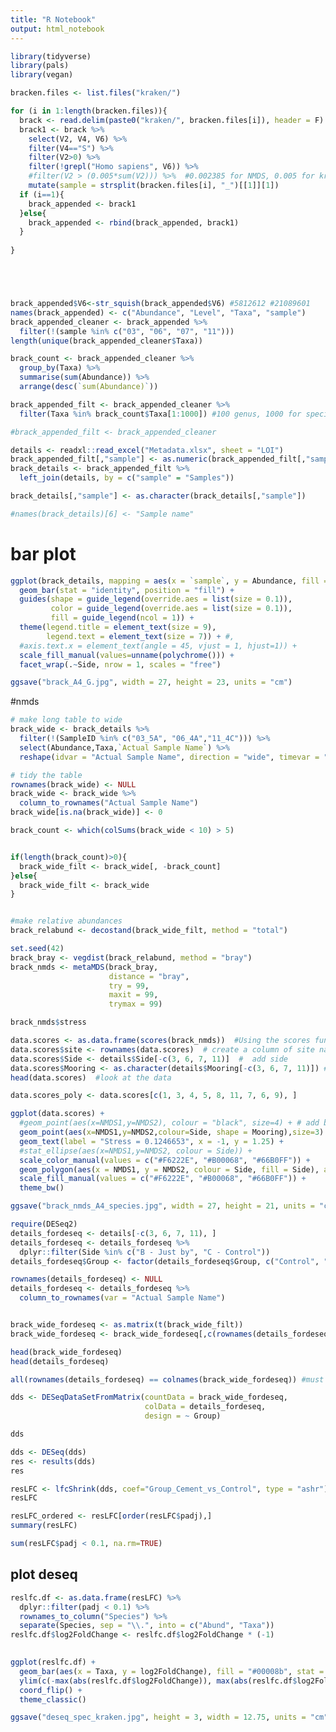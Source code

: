 ```yaml
---
title: "R Notebook"
output: html_notebook
---
```


```r
library(tidyverse)
library(pals)
library(vegan)
```


```r
bracken.files <- list.files("kraken/")

for (i in 1:length(bracken.files)){
  brack <- read.delim(paste0("kraken/", bracken.files[i]), header = F)
  brack1 <- brack %>% 
    select(V2, V4, V6) %>% 
    filter(V4=="S") %>% 
    filter(V2>0) %>% 
    filter(!grepl("Homo sapiens", V6)) %>% 
    #filter(V2 > (0.005*sum(V2))) %>%  #0.002385 for NMDS, 0.005 for kraken bar plot
    mutate(sample = strsplit(bracken.files[i], "_")[[1]][1])
  if (i==1){
    brack_appended <- brack1
  }else{
    brack_appended <- rbind(brack_appended, brack1)
  }
  
}





brack_appended$V6<-str_squish(brack_appended$V6) #5812612 #21089601
names(brack_appended) <- c("Abundance", "Level", "Taxa", "sample")
brack_appended_cleaner <- brack_appended %>% 
  filter(!(sample %in% c("03", "06", "07", "11")))
length(unique(brack_appended_cleaner$Taxa))

brack_count <- brack_appended_cleaner %>% 
  group_by(Taxa) %>% 
  summarise(sum(Abundance)) %>% 
  arrange(desc(`sum(Abundance)`))

brack_appended_filt <- brack_appended_cleaner %>% 
  filter(Taxa %in% brack_count$Taxa[1:1000]) #100 genus, 1000 for species

#brack_appended_filt <- brack_appended_cleaner
```


```r
details <- readxl::read_excel("Metadata.xlsx", sheet = "LOI")
brack_appended_filt[,"sample"] <- as.numeric(brack_appended_filt[,"sample"])
brack_details <- brack_appended_filt %>% 
  left_join(details, by = c("sample" = "Samples"))

brack_details[,"sample"] <- as.character(brack_details[,"sample"])

#names(brack_details)[6] <- "Sample name"
```

# bar plot
```r
ggplot(brack_details, mapping = aes(x = `sample`, y = Abundance, fill = Taxa)) +
  geom_bar(stat = "identity", position = "fill") +
  guides(shape = guide_legend(override.aes = list(size = 0.1)),
         color = guide_legend(override.aes = list(size = 0.1)),
         fill = guide_legend(ncol = 1)) +
  theme(legend.title = element_text(size = 9),
        legend.text = element_text(size = 7)) + #,
  #axis.text.x = element_text(angle = 45, vjust = 1, hjust=1)) +
  scale_fill_manual(values=unname(polychrome())) +
  facet_wrap(.~Side, nrow = 1, scales = "free")

ggsave("brack_A4_G.jpg", width = 27, height = 23, units = "cm")
```

#nmds
```r
# make long table to wide
brack_wide <- brack_details %>% 
  filter(!(SampleID %in% c("03_5A", "06_4A","11_4C"))) %>%  
  select(Abundance,Taxa,`Actual Sample Name`) %>% 
  reshape(idvar = "Actual Sample Name", direction = "wide", timevar = "Taxa")

# tidy the table
rownames(brack_wide) <- NULL
brack_wide <- brack_wide %>% 
  column_to_rownames("Actual Sample Name")
brack_wide[is.na(brack_wide)] <- 0

brack_count <- which(colSums(brack_wide < 10) > 5)


if(length(brack_count)>0){
  brack_wide_filt <- brack_wide[, -brack_count]
}else{
  brack_wide_filt <- brack_wide
}


#make relative abundances
brack_relabund <- decostand(brack_wide_filt, method = "total")

```

```r
set.seed(42)
brack_bray <- vegdist(brack_relabund, method = "bray")
brack_nmds <- metaMDS(brack_bray,
                      distance = "bray",
                      try = 99,
                      maxit = 99, 
                      trymax = 99)

brack_nmds$stress
```

```r
data.scores <- as.data.frame(scores(brack_nmds))  #Using the scores function from vegan to extract the site scores and convert to a data.frame
data.scores$site <- rownames(data.scores)  # create a column of site names, from the rownames of data.scores
data.scores$Side <- details$Side[-c(3, 6, 7, 11)]  #  add side
data.scores$Mooring <- as.character(details$Mooring[-c(3, 6, 7, 11)]) #add mooring
head(data.scores)  #look at the data

data.scores_poly <- data.scores[c(1, 3, 4, 5, 8, 11, 7, 6, 9), ]
```

```r
ggplot(data.scores) +
  #geom_point(aes(x=NMDS1,y=NMDS2), colour = "black", size=4) + # add black outline
  geom_point(aes(x=NMDS1,y=NMDS2,colour=Side, shape = Mooring),size=3) + # add the point markers
  geom_text(label = "Stress = 0.1246653", x = -1, y = 1.25) +
  #stat_ellipse(aes(x=NMDS1,y=NMDS2, colour = Side)) +
  scale_color_manual(values = c("#F6222E", "#B00068", "#66B0FF")) +
  geom_polygon(aes(x = NMDS1, y = NMDS2, colour = Side, fill = Side), alpha = 0.1, lty = "blank", data = data.scores_poly, inherit.aes = F) +
  scale_fill_manual(values = c("#F6222E", "#B00068", "#66B0FF")) +
  theme_bw()

ggsave("brack_nmds_A4_species.jpg", width = 27, height = 21, units = "cm")

```

```r
require(DESeq2)
details_fordeseq <- details[-c(3, 6, 7, 11), ]
details_fordeseq <- details_fordeseq %>% 
  dplyr::filter(Side %in% c("B - Just by", "C - Control"))
details_fordeseq$Group <- factor(details_fordeseq$Group, c("Control", "Cement"))

rownames(details_fordeseq) <- NULL
details_fordeseq <- details_fordeseq %>% 
  column_to_rownames(var = "Actual Sample Name")


brack_wide_fordeseq <- as.matrix(t(brack_wide_filt))
brack_wide_fordeseq <- brack_wide_fordeseq[,c(rownames(details_fordeseq))]

head(brack_wide_fordeseq)
head(details_fordeseq)

all(rownames(details_fordeseq) == colnames(brack_wide_fordeseq)) #must be true!
```

```r
dds <- DESeqDataSetFromMatrix(countData = brack_wide_fordeseq,
                              colData = details_fordeseq,
                              design = ~ Group)

dds

dds <- DESeq(dds)
res <- results(dds)
res

resLFC <- lfcShrink(dds, coef="Group_Cement_vs_Control", type = "ashr")
resLFC

resLFC_ordered <- resLFC[order(resLFC$padj),]
summary(resLFC)

sum(resLFC$padj < 0.1, na.rm=TRUE)
```

## plot deseq
```r
reslfc.df <- as.data.frame(resLFC) %>% 
  dplyr::filter(padj < 0.1) %>% 
  rownames_to_column("Species") %>% 
  separate(Species, sep = "\\.", into = c("Abund", "Taxa"))
reslfc.df$log2FoldChange <- reslfc.df$log2FoldChange * (-1)
  

ggplot(reslfc.df) +
  geom_bar(aes(x = Taxa, y = log2FoldChange), fill = "#00008b", stat = "identity") +
  ylim(c(-max(abs(reslfc.df$log2FoldChange)), max(abs(reslfc.df$log2FoldChange)))) +
  coord_flip() +
  theme_classic()

ggsave("deseq_spec_kraken.jpg", height = 3, width = 12.75, units = "cm", dpi = "retina")
```

